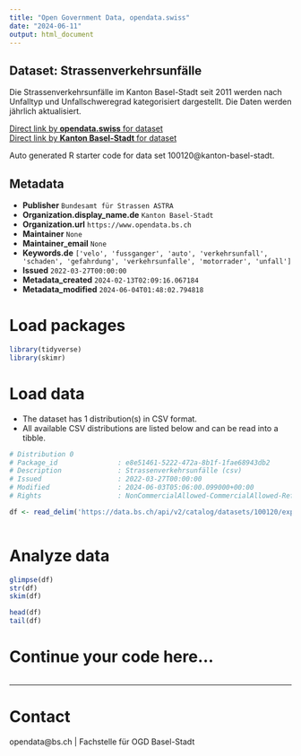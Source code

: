 ```yaml
---
title: "Open Government Data, opendata.swiss"
date: "2024-06-11"
output: html_document
---
```


## Dataset: Strassenverkehrsunfälle

Die Strassenverkehrsunfälle im Kanton Basel-Stadt seit 2011 werden nach Unfalltyp und Unfallschweregrad kategorisiert dargestellt. Die Daten werden jährlich aktualisiert.

[Direct link by **opendata.swiss** for dataset](https://opendata.swiss/de/dataset/strassenverkehrsunfalle1)<br>
[Direct link by **Kanton Basel-Stadt** for dataset](https://data.bs.ch/explore/dataset/100120/)

Auto generated R starter code for data set 100120@kanton-basel-stadt.

## Metadata

- **Publisher** `Bundesamt für Strassen ASTRA`
- **Organization.display_name.de** `Kanton Basel-Stadt`
- **Organization.url** `https://www.opendata.bs.ch`
- **Maintainer** `None`
- **Maintainer_email** `None`
- **Keywords.de** `['velo', 'fussganger', 'auto', 'verkehrsunfall', 'schaden', 'gefahrdung', 'verkehrsunfalle', 'motorrader', 'unfall']`
- **Issued** `2022-03-27T00:00:00`
- **Metadata_created** `2024-02-13T02:09:16.067184`
- **Metadata_modified** `2024-06-04T01:48:02.794818`


# Load packages

```r

library(tidyverse)
library(skimr)

```

# Load data

-   The dataset has 1 distribution(s) in CSV format.
-   All available CSV distributions are listed below and can be read into a tibble.

```r

# Distribution 0
# Package_id               : e8e51461-5222-472a-8b1f-1fae68943db2
# Description              : Strassenverkehrsunfälle (csv)
# Issued                   : 2022-03-27T00:00:00
# Modified                 : 2024-06-03T05:06:00.099000+00:00
# Rights                   : NonCommercialAllowed-CommercialAllowed-ReferenceRequired

df <- read_delim('https://data.bs.ch/api/v2/catalog/datasets/100120/exports/csv')



```

# Analyze data

```r

glimpse(df)
str(df)
skim(df)

head(df)
tail(df)

```

# Continue your code here...

```r

```

------------------------------------------------------------------------

# Contact

opendata@bs.ch | Fachstelle für OGD Basel-Stadt
